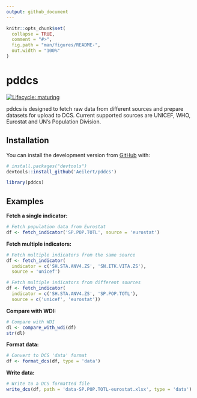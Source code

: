 ```yaml
---
output: github_document
---
```


<!-- README.md is generated from README.Rmd. Please edit that file -->

```r
knitr::opts_chunk$set(
  collapse = TRUE,
  comment = "#>",
  fig.path = "man/figures/README-",
  out.width = "100%"
)
```

# pddcs

<!-- badges: start -->
[![Lifecycle: maturing](https://img.shields.io/badge/lifecycle-maturing-blue.svg)](https://www.tidyverse.org/lifecycle/#maturing)
<!-- badges: end -->

pddcs is designed to fetch raw data from different sources and prepare datasets for upload to DCS. Current supported sources are UNICEF, WHO, Eurostat and UN's Population Division. 

## Installation

You can install the development version from [GitHub](https://github.com/) with:

```r
# install.packages("devtools")
devtools::install_github('Aeilert/pddcs')
```

```r
library(pddcs)
```

## Examples

**Fetch a single indicator:** 

```r
# Fetch population data from Eurostat
df <- fetch_indicator('SP.POP.TOTL', source = 'eurostat')
```

**Fetch multiple indicators:** 

```r
# Fetch multiple indicators from the same source
df <- fetch_indicator(
  indicator = c('SH.STA.ANV4.ZS', 'SN.ITK.VITA.ZS'),
  source = 'unicef')

# Fetch multiple indicators from different sources
df <- fetch_indicator(
  indicator = c('SH.STA.ANV4.ZS', 'SP.POP.TOTL'),
  source = c('unicef', 'eurostat'))
```

**Compare with WDI:**

```r
# Compare with WDI
dl <- compare_with_wdi(df)
str(dl)
```

**Format data:**

```r
# Convert to DCS 'data' format 
df <- format_dcs(df, type = 'data')

```

**Write data:**

```r
# Write to a DCS formatted file  
write_dcs(df, path = 'data-SP.POP.TOTL-eurostat.xlsx', type = 'data')
```

